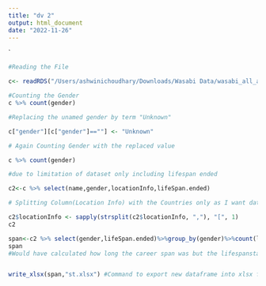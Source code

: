 ```yaml
---
title: "dv 2"
output: html_document
date: "2022-11-26"
---
```


`
```r
#Reading the File

c<- readRDS("/Users/ashwinichoudhary/Downloads/Wasabi Data/wasabi_all_artists_3000.rds")

#Counting the Gender
c %>% count(gender)

#Replacing the unamed gender by term "Unknown"

c["gender"][c["gender"]==""] <- "Unknown" 

# Again Counting Gender with the replaced value

c %>% count(gender)

```


```r
#due to limitation of dataset only including lifespan ended

c2<-c %>% select(name,gender,locationInfo,lifeSpan.ended) 

# Splitting Column(Location Info) with the Countries only as I want data Country wise not state wise

c2$locationInfo <- sapply(strsplit(c2$locationInfo, ","), "[", 1) 
c2
```
```r
span<-c2 %>% select(gender,lifeSpan.ended)%>%group_by(gender)%>%count(lifeSpan.ended) #lifespan ended in ratio by gender
span
#Would have calculated how long the career span was but the lifespanstarted column has null or inappropriate values which would have resulted in wrong visualization hence calculating the which gender has most long running carreer.


write_xlsx(span,"st.xlsx") #Command to export new dataframe into xlsx file for visualization

```

